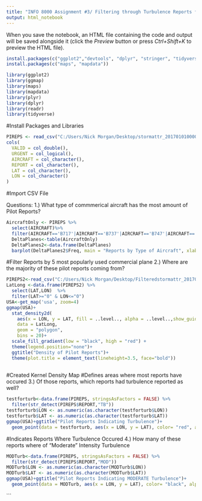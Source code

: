 ```yaml
---
title: "INFO 8000 Assignment #3/ Filtering through Turbulence Reports from January 2 "
output: html_notebook
---
```



When you save the notebook, an HTML file containing the code and output will be saved alongside it (click the *Preview* button or press *Ctrl+Shift+K* to preview the HTML file).

```r
install.packages(c("ggplot2","devtools", "dplyr", "stringer", "tidyverse"))
install.packages(c("maps", "mapdata"))

library(ggplot2)
library(ggmap)
library(maps)
library(mapdata)
library(plyr)
library(dplyr)
library(readr)
library(tidyverse)
```
#Install Packages and Libraries

```r
PIREPS <- read_csv("C:/Users/Nick Morgan/Desktop/stormattr_201701010000_201705010000 (1).csv")
cols(
  VALID = col_double(),
  URGENT = col_logical(),
  AIRCRAFT = col_character(),
  REPORT = col_character(),
  LAT = col_character(),
  LON = col_character()
)
```
#Import CSV File


Questions:
1.) What type of commmerical aircraft has the most amount of Pilot Reports?
```r
AircraftOnly <- PIREPS %>%
  select(AIRCRAFT)%>%
  filter(AIRCRAFT=='B717'|AIRCRAFT=='B737'|AIRCRAFT=='B747'|AIRCRAFT=='B757'|AIRCRAFT=='B767')
  DeltaPlanes<-table(AircraftOnly)
  DeltaPlanes2<-data.frame(DeltaPlanes)
  barplot(DeltaPlanes2$Freq, main = "Reports by Type of Aircraft", xlab = "Aircraft Type", ylab = "Number of Reports", ylim = c(0,40000), names.arg = c("B717","B737", "B747", "B747", "B757"))
```
#Filter Reports by 5 most popularly used commercial plane
2.) Where are the majority of these pilot reports coming from?
```r
PIREPS2<-read_csv("C:/Users/Nick Morgan/Desktop/Filteredstormattr_201701010000_201705010000.csv")
LatLong <-data.frame(PIREPS2) %>%
  select(LAT,LON)  %>%
  filter(LAT>="0" & LON<="0")
USA<-get_map('usa', zoom=4)
ggmap(USA)+
  stat_density2d(
    aes(x = LON, y = LAT, fill = ..level.., alpha = ..level..,show_guide=FALSE),
    data = LatLong,
    geom = "polygon",
    bins = 20)+
  scale_fill_gradient(low = "black", high = "red") +                           #change display colors
  theme(legend.position="none")+                                                    #no legend
  ggtitle("Density of Pilot Reports")+                                          #title name
  theme(plot.title = element_text(lineheight=3.5, face="bold"))                  #title graphics
   
```
#Created Kernel Density Map
#Defines areas where most reports have occured
3.) Of those reports, which reports had turbulence reported as well?
```r
testforturb<-data.frame(PIREPS, stringsAsFactors = FALSE) %>%
  filter(str_detect(PIREPS$REPORT,"TB"))
testforturb$LON <- as.numeric(as.character(testforturb$LON))
testforturb$LAT <- as.numeric(as.character(testforturb$LAT))
ggmap(USA)+ggtitle("Pilot Reports Indicating Turbulence")+
  geom_point(data = testforturb, aes(x = LON, y = LAT), color= "red", alpha = 0.1, size = 1)
```
#Indicates Reports Where Turbulence Occured
4.) How many of these reports where of "Moderate" Intensity Turbulence
```r
MODTurb<-data.frame(PIREPS, stringsAsFactors = FALSE) %>%
  filter(str_detect(PIREPS$REPORT,"MOD"))
MODTurb$LON <- as.numeric(as.character(MODTurb$LON))
MODTurb$LAT <- as.numeric(as.character(MODTurb$LAT))
ggmap(USA)+ggtitle("Pilot Reports Indicating MODERATE Turbulence")+
  geom_point(data = MODTurb, aes(x = LON, y = LAT), color= "black", alpha = 0.1, size = 1)
```

```

